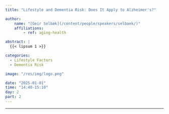 ```yaml
---
title: "Lifestyle and Dementia Risk: Does It Apply to Alzheimer's?"

author:
    name: "[Geir Selbæk](/content/people/speakers/selbaek/)"
    affiliations:
        - ref: aging-health

abstract: |
  {{< lipsum 1 >}}

categories:
  - Lifestyle Factors
  - Dementia Risk

image: "/res/img/logo.png"

date: "2025-01-01"
time: "14:40-15:10"
day: 2
part: 2
---
```


***

<object data="/res/quarto.pdf" type="application/pdf" width="100%" height="600">
</object> 